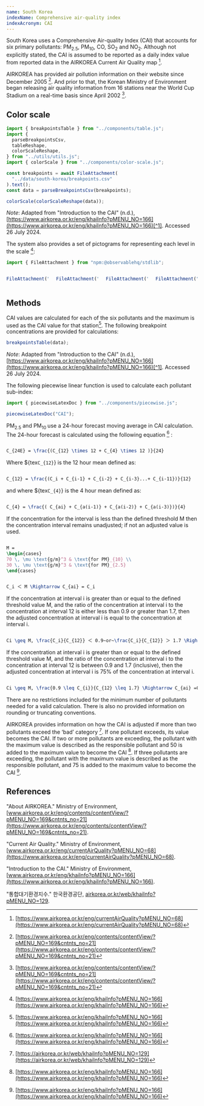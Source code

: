 ```yaml
---
name: South Korea
indexName: Comprehensive air-quality index
indexAcronym: CAI
---
```


South Korea uses a Comprehensive Air-quality Index (CAI) that accounts for six primary pollutants: PM<sub>2.5</sub>, PM<sub>10</sub>, CO, SO<sub>2</sub> and NO<sub>2</sub>. Although not explicitly stated, the CAI is assumed to be reported as a daily index value from reported data in the AIRKOREA Current Air Quality map [^3].

AIRKOREA has provided air pollution information on their website since December 2005 [^4]. And prior to that, the Korean Ministry of Environment began releasing air quality information from 16 stations near the World Cup Stadium on a real-time basis since April 2002 [^4].

## Color scale

```js
import { breakpointsTable } from "../components/table.js";
import {
  parseBreakpointsCsv,
  tableReshape,
  colorScaleReshape,
} from "../utils/utils.js";
import { colorScale } from "../components/color-scale.js";

const breakpoints = await FileAttachment(
  "../data/south-korea/breakpoints.csv"
).text();
const data = parseBreakpointsCsv(breakpoints);
```

```js
colorScale(colorScaleReshape(data));
```

_Note_: Adapted from "Introduction to the CAI" (n.d.), [https://www.airkorea.or.kr/eng/khaiInfo?pMENU_NO=166](https://www.airkorea.or.kr/eng/khaiInfo?pMENU_NO=166)[^1]. Accessed 26 July 2024.

The system also provides a set of pictograms for representing each level in the scale [^1]:

```js
import { FileAttachment } from "npm:@observablehq/stdlib";
```

<div style="display:flex;gap: 20px;">

```js
FileAttachment("../imgs/211_character01.webp").image();
```

```js
FileAttachment("../imgs/211_character02.webp").image();
```

```js
FileAttachment("../imgs/211_character03.webp").image();
```

```js
FileAttachment("../imgs/211_character04.webp").image();
```

</div>

## Methods

CAI values are calculated for each of the six pollutants and the maximum is used as the CAI value for that station[^1]. The following breakpoint concentrations are provided for calculations:

```js
breakpointsTable(data);
```

_Note_: Adapted from "Introduction to the CAI" (n.d.), [https://www.airkorea.or.kr/eng/khaiInfo?pMENU_NO=166](https://www.airkorea.or.kr/eng/khaiInfo?pMENU_NO=166)[^1]. Accessed 26 July 2024.

The following piecewise linear function is used to calculate each pollutant sub-index:

```js
import { piecewiseLatexDoc } from "../components/piecewise.js";
```

```js
piecewiseLatexDoc("CAI");
```

PM<sub>2.5</sub> and PM<sub>10 </sub> use a 24-hour forecast moving average in CAI calculation. The 24-hour forecast is calculated using the following equation [^1] :

```tex

C_{24E} = \frac{(C_{12} \times 12 + C_{4} \times 12 )}{24}

```

Where ${tex`C_{12}`} is the 12 hour mean defined as:

```tex

C_{12} = \frac{(C_i + C_{i-1} + C_{i-2} + C_{i-3}...+ C_{i-11})}{12}

```

and where ${tex`C_{4}`} is the 4 hour mean defined as:

```tex

C_{4} = \frac{( C_{ai} + C_{a(i-1)} + C_{a(i-2)} + C_{a(i-3)})}{4}

```

If the concentration for the interval is less than the defined threshold M then the concentration interval remains unadjusted; if not an adjusted value is used.

```tex

M =
\begin{cases}
70 \, \mu \text{g/m}^3 & \text{for PM}_{10} \\
30 \, \mu \text{g/m}^3 & \text{for PM}_{2.5}
\end{cases}

```

```tex

C_i ＜ M \Rightarrow C_{ai} = C_i

```

If the concentration at interval i is greater than or equal to the defined threshold value
M, and the ratio of the concentration at interval i to the concentration at interval 12 is either less than 0.9 or greater than 1.7, then the adjusted concentration at interval i is equal to the concentration at interval i.

```tex

Ci \geq M, \frac{C_i}{C_{12}} ＜ 0.9~or~\frac{C_i}{C_{12}} ＞ 1.7 \Rightarrow C_{ai} = C_{i}

```

If the concentration at interval i is greater than or equal to the defined threshold value
M, and the ratio of the concentration at interval i to the concentration at interval 12 is between 0.9 and 1.7 (inclusive), then the adjusted concentration at interval i is 75% of the concentration at interval i.

```tex

Ci \geq M, \frac{0.9 \leq C_{i}}{C_{12} \leq 1.7} \Rightarrow C_{ai} =0.75 \times C_{i}

```

<div class="note">
  There are no restrictions included for the minimum number of pollutants needed
  for a valid calculation. There is also no provided information on rounding or
  truncating conventions.
</div>

AIRKOREA provides information on how the CAI is adjusted if more than two pollutants exceed the ‘bad’ category [^2]. If one pollutant exceeds, its value becomes the CAI. If two or more pollutants are exceeding, the pollutant with the maximum value is described as the responsible pollutant and 50 is added to the maximum value to become the CAI [^1]. If three pollutants are exceeding, the pollutant with the maximum value is described as the responsible pollutant, and 75 is added to the maximum value to become the CAI [^1].

## References

[^1]: [https://www.airkorea.or.kr/eng/khaiInfo?pMENU_NO=166](https://www.airkorea.or.kr/eng/khaiInfo?pMENU_NO=166)
[^2]: [https://airkorea.or.kr/web/khaiInfo?pMENU_NO=129](https://airkorea.or.kr/web/khaiInfo?pMENU_NO=129)
[^3]: [https://www.airkorea.or.kr/eng/currentAirQuality?pMENU_NO=68](https://www.airkorea.or.kr/eng/currentAirQuality?pMENU_NO=68)
[^4]: [https://www.airkorea.or.kr/eng/contents/contentView/?pMENU_NO=169&cntnts_no=21](https://www.airkorea.or.kr/eng/contents/contentView/?pMENU_NO=169&cntnts_no=21)

"About AIRKOREA." Ministry of Environment, [www.airkorea.or.kr/eng/contents/contentView/?pMENU_NO=169&cntnts_no=21](https://www.airkorea.or.kr/eng/contents/contentView/?pMENU_NO=169&cntnts_no=21).

"Current Air Quality." Ministry of Environment, [www.airkorea.or.kr/eng/currentAirQuality?pMENU_NO=68](https://www.airkorea.or.kr/eng/currentAirQuality?pMENU_NO=68).

"Introduction to the CAI." Ministry of Environment, [www.airkorea.or.kr/eng/khaiInfo?pMENU_NO=166](https://www.airkorea.or.kr/eng/khaiInfo?pMENU_NO=166).

"통합대기환경지수." 한국환경공단, [airkorea.or.kr/web/khaiInfo?pMENU_NO=129](https://airkorea.or.kr/web/khaiInfo?pMENU_NO=129).
